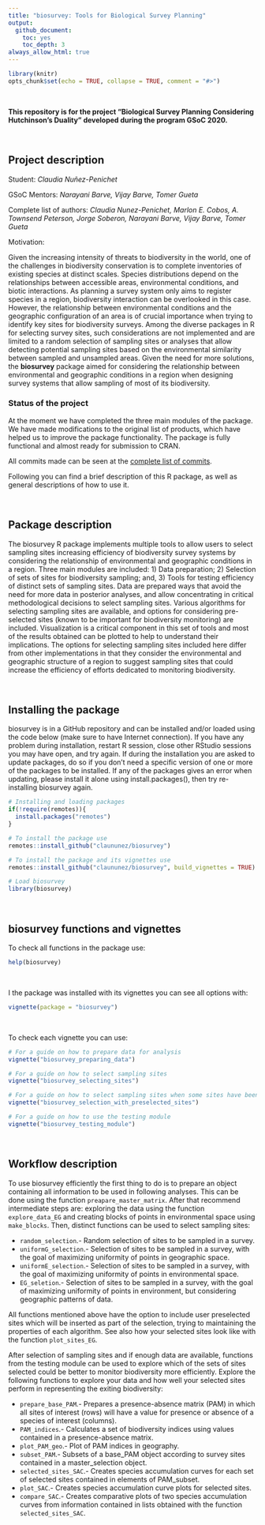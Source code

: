 ```yaml
---
title: "biosurvey: Tools for Biological Survey Planning"
output: 
  github_document:
    toc: yes
    toc_depth: 3
always_allow_html: true
---
```


```r
library(knitr)
opts_chunk$set(echo = TRUE, collapse = TRUE, comment = "#>")
```

<br>

**This repository is for the project "Biological Survey Planning Considering Hutchinson’s Duality" developed during the program GSoC 2020.**

<br>

## Project description

Student: *Claudia Nuñez-Penichet*

GSoC Mentors: *Narayani Barve, Vijay Barve, Tomer Gueta*

Complete list of authors: *Claudia Nunez-Penichet, Marlon E. Cobos, A. Townsend Peterson, Jorge Soberon, Narayani Barve, Vijay Barve, Tomer Gueta*

Motivation:

Given the increasing intensity of threats to biodiversity in the world, one of the challenges in biodiversity conservation is to complete inventories of existing species at distinct scales. Species distributions depend on the relationships between accessible areas, environmental conditions, and biotic interactions. As planning a survey system only aims to register species in a region, biodiversity interaction can be overlooked in this case. However, the relationship between environmental conditions and the geographic configuration of an area is of crucial importance when trying to identify key sites for biodiversity surveys.  Among the diverse packages in R for selecting survey sites,  such considerations are not implemented and are limited to a random selection of sampling sites or analyses that allow detecting potential sampling sites based on the environmental similarity between sampled and unsampled areas. Given the need for more solutions, the  **biosurvey** package aimed for considering the relationship between environmental and geographic conditions in a region when designing survey systems that allow sampling of most of its biodiversity. 

### Status of the project

At the moment we have completed the three main modules of the package. We have made  modifications to the original list of products, which have helped us to improve the package functionality. The package is fully functional and almost ready for submission to CRAN. 

All commits made can be seen at the <a href="https://github.com/claununez/biosurvey/commits/master" target="_blank">complete list of commits</a>.


Following you can find a brief description of this R package, as well as general descriptions of how to use it.

<br>

## Package description

The biosurvey R package implements multiple tools to allow users to select sampling sites increasing efficiency of biodiversity survey systems by considering the relationship of environmental and geographic conditions in a region. Three main modules are included: 1) Data preparation; 2) Selection of sets of sites for biodiversity sampling; and, 3) Tools for testing efficiency of distinct sets of sampling sites. Data are prepared ways that avoid the need for more data in posterior analyses, and allow concentrating in critical methodological decisions to select sampling sites. Various algorithms for selecting sampling sites are available, and options for considering pre-selected sites (known to be important for biodiversity monitoring) are included. Visualization is a critical component in this set of tools and most of the results obtained can be plotted to help to understand their implications. The options for selecting sampling sites included here differ from other implementations in that they consider the environmental and geographic structure of a region to suggest sampling sites that could increase the efficiency of efforts dedicated to monitoring biodiversity.

<br>

## Installing the package

biosurvey is in a GitHub repository and can be installed and/or loaded using the code below (make sure to have Internet connection). If you have any problem during installation, restart R session, close other RStudio sessions you may have open, and try again. If during the installation you are asked to update packages, do so if you don't need a specific version of one or more of the packages to be installed. If any of the packages gives an error when updating, please install it alone using install.packages(), then try re-installing biosurvey again.

```r
# Installing and loading packages
if(!require(remotes)){
  install.packages("remotes")
}

# To install the package use
remotes::install_github("claununez/biosurvey")

# To install the package and its vignettes use   
remotes::install_github("claununez/biosurvey", build_vignettes = TRUE)

# Load biosurvey
library(biosurvey)
```

<br>

## biosurvey functions and vignettes

To check all functions in the package use:

```r
help(biosurvey)
```

<br>

I the package was installed with its vignettes you can see all options with:

```r
vignette(package = "biosurvey")
```

<br>

To check each vignette you can use:

```r
# For a guide on how to prepare data for analysis
vignette("biosurvey_preparing_data")

# For a guide on how to select sampling sites
vignette("biosurvey_selecting_sites")

# For a guide on how to select sampling sites when some sites have been preselected
vignette("biosurvey_selection_with_preselected_sites")

# For a guide on how to use the testing module
vignette("biosurvey_testing_module")
```

<br>

## Workflow description

To use biosurvey efficiently the first thing to do is to prepare an object containing all information to be used in following analyses. This can be done using the function `preapare_master_matrix`. After that recommend intermediate steps are: exploring the data using the function `explore_data_EG` and creating blocks of points in environmental space using `make_blocks`. Then, distinct functions can be used to select sampling sites:

- `random_selection`.- Random selection of sites to be sampled in a survey.
- `uniformG_selection`.- Selection of sites to be sampled in a survey, with the goal of maximizing uniformity of points in geographic space.
- `uniformE_selection`.- Selection of sites to be sampled in a survey, with the goal of maximizing uniformity of points in environmental space.
- `EG_seletion`.- Selection of sites to be sampled in a survey, with the goal of maximizing uniformity of points in environment, but considering geographic patterns of data. 

All functions mentioned above have the option to include user preselected sites which will be inserted as part of the selection, trying to maintaining the properties of each algorithm. See also how your selected sites look like with the function `plot_sites_EG`.

After selection of sampling sites and if enough data are available, functions from the testing module can be used to explore which of the sets of sites selected could be better to monitor biodiversity more efficiently. Explore the following functions to explore your data and how well your selected sites perform in representing the exiting biodiversity:

- `prepare_base_PAM`.- Prepares a presence-absence matrix (PAM) in which all sites of interest (rows) will have a value for presence or absence of a species of interest (columns). 
- `PAM_indices`.- Calculates a set of biodiversity indices using values contained in a presence-absence matrix.
- `plot_PAM_geo`.- Plot of PAM indices in geography.
- `subset_PAM`.- Subsets of a base_PAM object according to survey sites contained in a master_selection object. 
- `selected_sites_SAC`.- Creates species accumulation curves for each set of selected sites contained in elements of PAM_subset.
- `plot_SAC`.- Creates species accumulation curve plots for selected sites. 
- `compare_SAC`.- Creates comparative plots of two species accumulation curves from information contained in lists obtained with the function `selected_sites_SAC`. 
